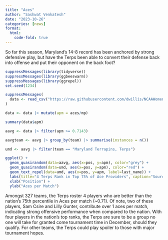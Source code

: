 ```yaml
---
title: "Aces"
author: "Sashwat Venkatesh"
date: "2023-10-26"
categories: [news]
format:
  html:
    code-fold: true
---
```


So far this season, Maryland's 14-8 record has been anchored by strong defensive play, but have the Terps been able to convert their defense back into offense and put their opponent on the back foot?

```r
suppressMessages(library(tidyverse))
suppressMessages(library(ggbeeswarm))
suppressMessages(library(ggrepel))
set.seed(1234)

suppressMessages(
  data <- read_csv("https://raw.githubusercontent.com/dwillis/NCAAWomensVolleyballData/main/data/ncaa_womens_volleyball_playerstats_2023.csv") |> filter(!is.na(aces), !is.na(pos))
)

data <- data |> mutate(apm = aces/mp)

summary(data$apm)

aavg <- data |> filter(apm >= 0.7143)

aavgteam <- aavg |> group_by(team) |> summarise(instances = n())

umd <- aavg |> filter(team == "Maryland Terrapins, Terps")

ggplot() + 
  geom_quasirandom(data=aavg, aes(x=pos, y=apm), color="grey") + 
  geom_quasirandom(data=umd, aes(x=pos, y=apm), color="red") +
  geom_text_repel(data=umd, aes(x=pos, y=apm, label=last_name)) +
  labs(title="4 Terps Rank in Top 75% of Ace Providers", caption="Source: NCAA Data | By Sashwat Venkatesh")  + theme_minimal() +
  xlab("Position") +
  ylab("Aces per Match")

```

Amongst 327 teams, the Terps roster 4 players who are better than the nation's 75th percentile in Aces per match (~0.71). Of note, two of these players, Sam Csire and Lilly Gunter, contribute over 1 aces per match, indicating strong offensive performance when compared to the nation. With four players in the nation's top ranks, the Terps are sure to be a group no one will take for granted come tournament time in December, should they qualify. For other teams, the Terps could play spoiler to those with major tournament hopes.